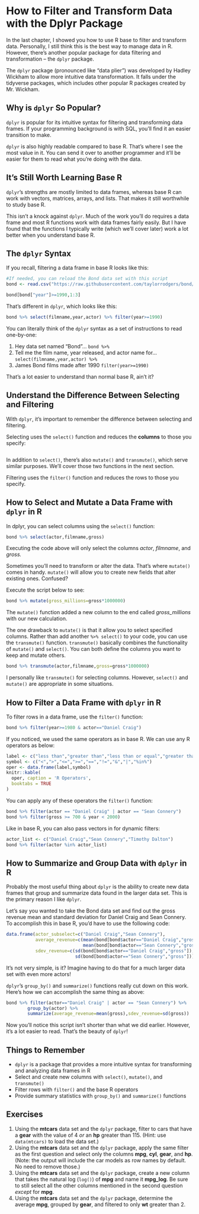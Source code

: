 # How to Filter and Transform Data with the Dplyr Package {#dplyr}
In the last chapter, I showed you how to use R base to filter and transform data. Personally, I still think this is the best way to manage data in R. However, there’s another popular package for data filtering and transformation – the `dplyr` package.

The `dplyr` package (pronounced like “data plier”) was developed by Hadley Wickham to allow more intuitive data transformation. It falls under the tidyverse packages, which includes other popular R packages created by Mr. Wickham.

## Why is `dplyr` So Popular?
`dplyr` is popular for its intuitive syntax for filtering and transforming data frames. If your programming background is with SQL, you’ll find it an easier transition to make.

`dplyr` is also highly readable compared to base R. That’s where I see the most value in it. You can send it over to another programmer and it’ll be easier for them to read what you’re doing with the data.

## It's Still Worth Learning Base R
`dplyr`’s strengths are mostly limited to data frames, whereas base R can work with vectors, matrices, arrays, and lists. That makes it still worthwhile to study base R.

This isn’t a knock against `dplyr`. Much of the work you’ll do requires a data frame and most R functions work with data frames fairly easily. But I have found that the functions I typically write (which we'll cover later) work a lot better when you understand base R.

## The `dplyr` Syntax
If you recall, filtering a data frame in base R looks like this:
```r
#If needed, you can reload the Bond data set with this script
bond <- read.csv("https://raw.githubusercontent.com/taylorrodgers/bond/main/bond.csv")

bond[bond["year"]>=1990,1:3]
```
That’s different in `dplyr`, which looks like this:

```r
bond %>% select(filmname,year,actor) %>% filter(year>=1990)
```
You can literally think of the `dplyr` syntax as a set of instructions to read one-by-one:

1. Hey data set named "Bond"... `bond %>%`
2. Tell me the film name, year released, and actor name for... `select(filmname,year,actor) %>%`
3. James Bond films made after 1990 `filter(year>=1990)`

That's a lot easier to understand than normal base R, ain't it?

## Understand the Difference Between Selecting and Filtering
With `dplyr`, it’s important to remember the difference between selecting and filtering. 

Selecting uses the `select()` function and reduces the **columns** to those you specify:
```r

```
In addition to `select()`, there’s also `mutate()` and `transmute()`, which serve similar purposes. We’ll cover those two functions in the next section.

Filtering uses the `filter()` function and reduces the rows to those you specify.

## How to Select and Mutate a Data Frame with `dplyr` in R
In dplyr, you can select columns using the `select()` function:
```r
bond %>% select(actor,filmname,gross)
```

Executing the code above will only select the columns *actor*, *filmname*, and *gross.*

Sometimes you’ll need to transform or alter the data. That’s where `mutate()` comes in handy. `mutate()` will allow you to create new fields that alter existing ones. Confused?

Execute the script below to see:
```r
bond %>% mutate(gross_millions=gross*1000000)
```

The `mutate()` function added a new column to the end called *gross_millions* with our new calculation.

The one drawback to `mutate()` is that it allow you to select specified columns. Rather than add another `%>% select()` to your code, you can use the `transmute()` function. `transmute()` basically combines the functionality of `mutate()` and `select()`. You can both define the columns you want to keep and mutate others.

```r
bond %>% transmute(actor,filmname,gross=gross*1000000)
```

I personally like `transmute()` for selecting columns. However, `select()` and `mutate()` are appropriate in some situations.

## How to Filter a Data Frame with `dplyr` in R
To filter rows in a data frame, use the `filter()` function:
```r
bond %>% filter(year>=1980 & actor=="Daniel Craig")
```

If you noticed, we used the same operators as in base R. We can use any R operators as below:
```r
label <- c("less than","greater than","less than or equal","greater than or equal","equal","does not equal","and","or","in")
symbol <- c("<",">","<=",">=","==","!=","&","|","%in%")
oper <- data.frame(label,symbol)
knitr::kable(
  oper, caption = 'R Operators',
  booktabs = TRUE
)
```

You can apply any of these operators the `filter()` function:
```r
bond %>% filter(actor == "Daniel Craig" | actor == "Sean Connery")
bond %>% filter(gross >= 700 & year < 2000)
```

Like in base R, you can also pass vectors in for dynamic filters:
```r
actor_list <- c("Daniel Craig","Sean Connery","Timothy Dalton")
bond %>% filter(actor %in% actor_list)
```

## How to Summarize and Group Data with `dplyr` in R
Probably the most useful thing about `dplyr` is the ability to create new data frames that group and summarize data found in the larger data set. This is the primary reason I like `dplyr`.

Let's say you wanted to take the Bond data set and find out the gross revenue mean and standard deviation for Daniel Craig and Sean Connery. To accomplish this in base R, you'd have to use the following code:
```r
data.frame(actor_subselect=c("Daniel Craig","Sean Connery"), 
           average_revenue=c(mean(bond[bond$actor=="Daniel Craig","gross"]),
                             mean(bond[bond$actor=="Sean Connery","gross"])),
           sdev_revenue=c(sd(bond[bond$actor=="Daniel Craig","gross"]),
                          sd(bond[bond$actor=="Sean Connery","gross"])))
```

It’s not very simple, is it? Imagine having to do that for a much larger data set with even more actors!

`dplyr`’s `group_by()` and `summarize()` functions really cut down on this work. Here’s how we can accomplish the same thing as above:
```r
bond %>% filter(actor=="Daniel Craig" | actor == "Sean Connery") %>% 
        group_by(actor) %>% 
        summarize(average_revenue=mean(gross),sdev_revenue=sd(gross))
```

Now you’ll notice this script isn’t shorter than what we did earlier. However, it’s a lot easier to read. That’s the beauty of `dplyr`!

## Things to Remember

* `dplyr` is a package that provides a more intuitive syntax for transforming and analyzing data frames in R
* Select and create new columns with `select()`, `mutate()`, and `transmute()`
* Filter rows with `filter()` and the base R operators
* Provide summary statistics with `group_by()` and `summarize()` functions

## Exercises

1. Using the **mtcars** data set and the `dplyr` package, filter to cars that have a **gear** with the value of 4 *or* an **hp** greater than 115. (Hint: use `data(mtcars)` to load the data set.)
2. Using the **mtcars** data set and the `dplyr` package, apply the same filter as the first question and select only the columns **mpg**, **cyl**, **gear**, and **hp**. (Note: the output will include the car models as row names by default. No need to remove those.)
3. Using the **mtcars** data set and the `dplyr` package, create a new column that takes the natural log (`log()`) of **mpg** and name it **mpg_log**. Be sure to still select all the other columns mentioned in the second question *except* for **mpg**.
4. Using the **mtcars** data set and the `dplyr` package, determine the average **mpg**, grouped by **gear**, and filtered to only **wt** greater than 2.


